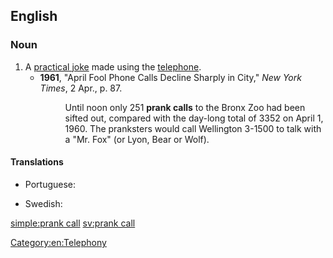 ==English==

===Noun===
{{en-noun|head=[[prank]] [[call]]}}

# A [[practical joke]] made using the [[telephone]].
#*'''1961''', "April Fool Phone Calls Decline Sharply in City," ''New York Times'', 2 Apr., p. 87.
#*:Until noon only 251 '''prank calls''' to the Bronx Zoo had been sifted out, compared with the day-long total of 3352 on April 1, 1960.  The pranksters would call Wellington 3-1500 to talk with a "Mr. Fox" (or Lyon, Bear or Wolf).

====Translations====
{{trans-top|practical joke made using the telephone}}
* Portuguese: {{t+|pt|trote|m}}
{{trans-mid}}
* Swedish: {{t|sv|busringning|c}}
{{trans-bottom}}

[[Category:en:Telephony]]

[[simple:prank call]]
[[sv:prank call]]